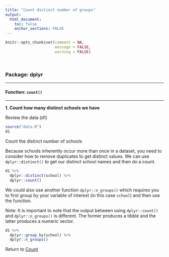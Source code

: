 ```yaml
---
title: "Count distinct number of groups"
output: 
  html_document:
    toc: false
    anchor_sections: FALSE
---
```


```r
knitr::opts_chunk$set(comment = NA,
                      message = FALSE,
                      warning = FALSE)
```

<br>

### Package: dplyr

---

#### Function: `count()`

---

**1\. Count how many distinct schools we have**

Review the data (d1)

```r

source("data.R")
d1

```

Count the distinct number of schools

Because schools inherently occur more than once in a dataset, you need to consider how to remove duplicates to get distinct values. We can use `dplyr::distinct()` to get our distinct school names and then do a count.

```r

d1 %>%
  dplyr::distinct(school) %>%
  dplyr::count()

```

We could also use another function `dplyr::n_groups()` which requires you to first group by your variable of interest (in this case `school`) and then use the function.

Note: It is important to note that the output between using `dplyr::count()` and `dplyr::n_groups()` is different. The former produces a tibble and the latter produces a numeric vector.

```r

d1 %>%
  dplyr::group_by(school) %>%
  dplyr::n_groups()

```


Return to [Count](https://github.com/Cghlewis/data-wrangling-functions/wiki/Count)
